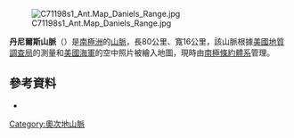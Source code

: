 [[Image:C71198s1_Ant.Map_Daniels_Range.jpg|thumb]]

'''丹尼爾斯山脈'''（{{lang-en|Daniels Range}}）是[[南極洲|南極洲]]的[[山脈|山脈]]，長80公里、寬16公里，該山脈根據[[美國地質調查局|美國地質調查局]]的測量和[[美國海軍|美國海軍]]的空中照片被繪入地圖，現時由[[南極條約體系|南極條約體系]]管理。

== 參考資料 ==
*{{gnis|id=3508|type=antarid}}

{{coord|71|15|S|160|00|E|display=title}}

{{DEFAULTSORT:Daniels Range}}
[[Category:奧次地山脈|Category:奧次地山脈]]


{{OatesLand-geo-stub}}